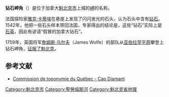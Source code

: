 '''钻石岬角'''（{{lang-fr|'''Cap Diamant'''}}）是位于加拿大[[魁北克市|魁北克市]]上城的[[岬|岬]]的名称。
 
法国探险家[[雅克·卡蒂埃|雅克·卡蒂埃]]在悬崖上发现了闪闪发光的石头，认为石头中含有[[钻石|钻石]]。1542年，他把一些石头样本带回法国，专家得出的结论是，这些“钻石”实际上是[[石英|石英]]，因此有谚语“假冒的加拿大钻石”。

1759年，英国将军[[詹姆斯·乌尔夫|詹姆斯·乌尔夫]]（James Wolfe）的部队从[[亚伯拉罕平原|亚伯拉罕平原]]攀登上钻石岬角，[[亚伯拉罕平原战役|征服了魁北克]]。

{{coord|46|48|33|N|71|12|6|W|type:landmark_region:CA|display=title}}

==参考文献==
*[https://web.archive.org/web/20160304095223/http://www.toponymie.gouv.qc.ca/ct/topos/carto.asp?Speci=18357&Latitude=46,80917&Longitude=-71,20194&Zoom=1700 Commission de toponymie du Québec - Cap Diamant]

{{DEFAULTSORT:Cap Diamant}}
[[Category:魁北克市|Category:魁北克市]]
[[Category:聖勞倫斯河|Category:聖勞倫斯河]]
[[Category:魁北克省地理|Category:魁北克省地理]]



 {{Canada-stub}}
